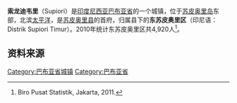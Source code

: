 {{Infobox settlement
|name          = 索龙迪韦里<br>Sorendiweri
|native_name            =  <!-- for cities whose native name is not in English -->
|nickname               = 
|motto                  = 
|settlement_type= 城镇
|image_skyline          = 
|imagesize              = 
|image_caption          = 
|image_flag             = 
|image_seal             = 
|image_shield           = 
|image_map              = 
|mapsize                = 
|map_caption            = 
|pushpin_map           = Indonesia West Papua
|pushpin_label_position = bottom
|pushpin_map_caption    = 索龙迪韦里在[[巴布亚省|巴布亚省]]的位置
|pushpin_map1           =
|pushpin_label_position1 =
|pushpin_map_caption1    =
|coordinates_display    =
|coordinates_region     =
|subdivision_type       = 国家
|subdivision_name       = {{flag|Indonesia}}
|subdivision_type1      = 省
|subdivision_name1      = [[巴布亚省|巴布亚省]]
|subdivision_type2     =[[县|县]]
|subdivision_name2     =[[苏皮奥里县|苏皮奥里县]]
|subdivision_type3     =
|subdivision_name3     =
|government_type        = 
|leader_title           = 
|leader_name            = 
|leader_title1          =  <!-- for places with, say, both a mayor and a city manager -->
|leader_name1           = 
|leader_title2          =
|leader_name2           =
|leader_title3          =
|leader_name3           = 
|established_title      =  <!-- Settled -->
|established_date       = 
|established_title2     =  <!-- Incorporated (town) -->
|established_date2      = 
|established_title3     =  <!-- Incorporated (city) -->
|established_date3      = 
|area_magnitude         = 
|area_total_km2             = 
|area_total_sq_mi        = 
|area_land_km2              = 
|area_land_sq_mi         = 
|area_water_km2             = 
|area_water_sq_mi        = 
|area_water_percent     = 
|area_urban_km2             = 
|area_urban_sq_mi        = 
|area_metro_km2             = 
|area_metro_sq_mi        = 
|population_as_of       = 2010
|population_note        = 
|population_total       = 4,920
|population_density_km2     = 
|population_density_sq_mi = 
|population_metro       =
|population_density_metro_km2 =
|population_density_metro_mi2 =
|population_urban       = 
|population_density_urban_km2 =
|population_density_urban_mi2 =
|timezone               = [[印尼东部时间|印尼东部时间]]
|utc_offset             = +9
|timezone_DST           = 
|utc_offset_DST         = 
|latd=0|latm=44|lats=06 |latNS=S
|longd=135|longm=44|longs=10 |longEW=E
|elevation_m            = 
|elevation_ft           = 
|postal_code_type       =  <!-- enter ZIP code, Postcode, Post code, Postal code... -->
|postal_code            = 
|area_code              = 98161
|website                = 
|footnotes              = 
}}

'''索龙迪韦里'''（Supiori）是[[印度尼西亚|印度尼西亚]][[巴布亚省|巴布亚省]]的一个城镇，位于[[苏皮奥里岛|苏皮奥里岛]]东部，北滨[[太平洋|太平洋]]，是[[苏皮奥里县|苏皮奥里县]]的首府，归属县下的'''东苏皮奥里区'''（印尼语：Distrik Supiori Timur）。2010年统计东苏皮奥里区共4,920人<ref>Biro Pusat Statistik, Jakarta, 2011.</ref>。

== 资料来源 ==

<references />

{{地理小作品}}

[[Category:巴布亚省城镇|Category:巴布亚省城镇]]

[[Category:巴布亚省|Category:巴布亚省]]